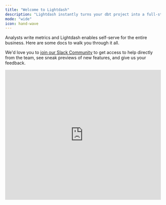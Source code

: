 ```yaml
---
title: "Welcome to Lightdash"
description: "Lightdash instantly turns your dbt project into a full-stack BI platform."
mode: "wide"
icon: hand-wave
---
```


Analysts write metrics and Lightdash enables self-serve for the entire business. Here are some docs to walk you through it all.

We'd love you to [join our Slack Community](https://join.slack.com/t/lightdash-community/shared_invite/zt-2wgtavou8-VRhwXI~QbjCAHQs0WBac3w) to get access to help directly from the team, see sneak previews of new features, and give us your feedback.

<Frame>
  <iframe width="100%" height="420" src="https://www.loom.com/embed/a9d70392a3ff4b75a0c2248d5437198d?sid=dc03844b-595a-4461-a85a-5d51aa6d3c7f" frameborder="0" webkitallowfullscreen mozallowfullscreen allowfullscreen />
</Frame>


